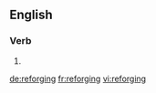 ==English==

===Verb===
{{head|en|present participle}}

# {{present participle of|reforge|lang=en}}

[[de:reforging]]
[[fr:reforging]]
[[vi:reforging]]